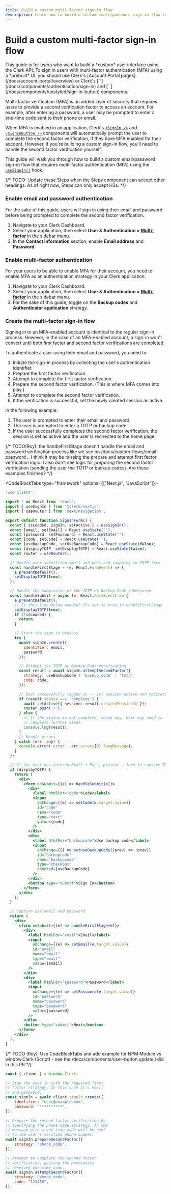 ```yaml
---
title: Build a custom multi-factor sign-in flow
description: Learn how to build a custom email/password sign-in flow that requires multi-factor authentication (MFA).
---
```


# Build a custom multi-factor sign-in flow

<Callout type="danger">
  This guide is for users who want to build a *custom* user interface using the Clerk API. To sign in users with multi-factor authentication (MFA) using a *prebuilt* UI, you should use Clerk's [Account Portal pages](/docs/account-portal/overview) or Clerk's [`<SignIn />`](/docs/components/authentication/sign-in) and [`<SignInButton />`](/docs/components/unstyled/sign-in-button) components.
</Callout>

Multi-factor verification (MFA) is an added layer of security that requires users to provide a second verification factor to access an account. For example, after entering a password, a user may be prompted to enter a one-time code sent to their phone or email.

When MFA is enabled in an application, Clerk's [`<SignIn />`](/docs/components/authentication/sign-in) and [`<SignInButton />`](/docs/components/unstyled/sign-in-button) components will automatically prompt the user to complete the second factor verification, if they have MFA enabled for their account. However, if you're building a custom sign-in flow, you'll need to handle the second factor verification yourself.

This guide will walk you through how to build a custom email/password sign-in flow that requires multi-factor authentication (MFA) using the [`useSignIn()`](/docs/references/react/use-sign-in) hook.

{/* TODO: Update these Steps when the Steps component can accept other headings. As of right now, Steps can only accept H3s. */}

<Steps>

### Enable email and password authentication

For the sake of this guide, users will sign in using their email and password before being prompted to complete the second factor verification.

1. Navigate to your Clerk Dashboard.
2. Select your application, then select **User & Authentication > [Multi-factor](https://dashboard.clerk.com/last-active?path=user-authentication/multi-factor)** in the sidebar menu.
3. In the **Contact information** section, enable **Email address** and **Password**.

### Enable multi-factor authentication

For your users to be able to enable MFA for their account, you need to enable MFA as an authentication strategy in your Clerk application.

1. Navigate to your Clerk Dashboard.
2. Select your application, then select **User & Authentication > [Multi-factor](https://dashboard.clerk.com/last-active?path=user-authentication/multi-factor)** in the sidebar menu.
3. For the sake of this guide, toggle on the **Backup codes** and **Authenticator application** strategy.

### Create the multi-factor sign-in flow

Signing in to an MFA-enabled account is identical to the regular sign-in process. However, in the case of an MFA-enabled account, a sign-in won't convert until both [first factor](/docs/custom-flows/overview#first-factor-verification) and [second factor](/docs/custom-flows/overview#second-factor-verification-optional) verifications are completed.

To authenticate a user using their email and password, you need to:

1. Initiate the sign-in process by collecting the user's authentication identifier.
2. Prepare the first factor verification.
3. Attempt to complete the first factor verification.
4. Prepare the second factor verification. (This is where MFA comes into play.)
5. Attempt to complete the second factor verification.
6. If the verification is successful, set the newly created session as active.

In the following example:
1. The user is prompted to enter their email and password. 
2. The user is prompted to enter a TOTP or backup code. 
3. If the user successfully completes the second factor verification, the session is set as active and the user is redirected to the home page.

{/* TODO(Roy): the handleFirstStage doesn't handle the email and password verification process like we see on /docs/custom-flows/email-password .. I think it may be missing the prepare and attempt first factor verification logic. I also don't see logic for *preparing* the second factor verification (sending the user the TOTP or backup codes). Are these examples finished? */}

<CodeBlockTabs type="framework" options={["Next.js", "JavaScript"]}>
```jsx
'use client';

import * as React from 'react';
import { useSignIn } from '@clerk/nextjs';
import { useRouter } from 'next/navigation';

export default function SignInForm() {
  const { isLoaded, signIn, setActive } = useSignIn();
  const [email, setEmail] = React.useState('');
  const [password, setPassword] = React.useState('');
  const [code, setCode] = React.useState('');
  const [useBackupCode, setUseBackupCode] = React.useState(false);
  const [displayTOTP, setDisplayTOTP] = React.useState(false);
  const router = useRouter();

  // Handle user submitting email and pass and swapping to TOTP form
  const handleFirstStage = (e: React.FormEvent) => {
    e.preventDefault();
    setDisplayTOTP(true);
  };

  // Handle the submission of the TOTP of Backup Code submission
  const handleSubmit = async (e: React.FormEvent) => {
    e.preventDefault();
    // Is this line below needed? Its set to true in handleFirstStage
    setDisplayTOTP(true);
    if (!isLoaded) {
      return;
    }

    // Start the sign-in process
    try {
      await signIn.create({
        identifier: email,
        password,
      });

      // Attempt the TOTP or Backup Code verification
      const result = await signIn.attemptSecondFactor({
        strategy: useBackupCode ? 'backup_code' : 'totp',
        code: code,
      });

      // User successfully logged in -- set session active and redirect
      if (result.status === 'complete') {
        await setActive({ session: result.createdSessionId });
        router.push('/');
      } else {
        // If the status is not complete, check why. User may need to
        // complete further steps.
        console.log(result);
      }
      // Handle errors
    } catch (err: any) {
      console.error('error', err.errors[0].longMessage);
    }
  };

  // If the user has entered Email + Pass, present a form to capture TOTP or Backup code
  if (displayTOTP) {
    return (
      <div>
        <form onSubmit={(e) => handleSubmit(e)}>
          <div>
            <label htmlFor="code">Code</label>
            <input
              onChange={(e) => setCode(e.target.value)}
              id="code"
              name="code"
              type="text"
              value={code}
            />
          </div>
          <div>
            <label htmlFor="backupcode">Use backup code</label>
            <input
              onChange={() => setUseBackupCode((prev) => !prev)}
              id="backupcode"
              name="backupcode"
              type="checkbox"
              checked={useBackupCode}
            />
          </div>
          <button type="submit">Sign In</button>
        </form>
      </div>
    );
  }

  // Capture use email and password
  return (
    <div>
      <form onSubmit={(e) => handleFirstStage(e)}>
        <div>
          <label htmlFor="email">Email</label>
          <input
            onChange={(e) => setEmail(e.target.value)}
            id="email"
            name="email"
            type="email"
            value={email}
          />
        </div>
        <div>
          <label htmlFor="password">Password</label>
          <input
            onChange={(e) => setPassword(e.target.value)}
            id="password"
            name="password"
            type="password"
            value={password}
          />
        </div>
        <button type="submit">Next</button>
      </form>
    </div>
  );
}
```
{/* TODO (Roy): Use CodeBlockTabs and add example for NPM Module vs window.Clerk (Script) - see the /docs/components/user-button update I did in this PR */}
```js
const { client } = window.Clerk;

// Sign the user in with the required first 
// factor strategy. In this case it's email 
// and password.
const signIn = await client.signIn.create({
    identifier: "user@example.com",
    password: "**********",
});

// Prepare the second factor verification by 
// specifying the phone code strategy. An SMS 
// message with a one-time code will be sent 
// to the user's verified phone number.
await signIn.prepareSecondFactor({
    strategy: "phone_code",
});

// Attempt to complete the second factor 
// verification, passing the previously 
// received one-time code.
await signIn.attemptSecondFactor({
    strategy: "phone_code",
    code: "123456",
});
```
</CodeBlockTabs>

</Steps>